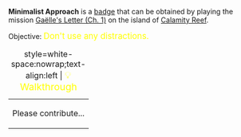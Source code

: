 '''Minimalist Approach''' is a [[Badges|badge]] that can be obtained by playing the mission [[Gaëlle's Letter (Ch. 1)]] on the island of [[Calamity Reef]].

Objective: <big style="color:yellow">Don't use any distractions.</big>

{| class="mw-collapsible mw-collapsed"
|+ style=white-space:nowrap;text-align:left | <big style="color:yellow">💡 Walkthrough</big>
|-
| Please contribute...
|}